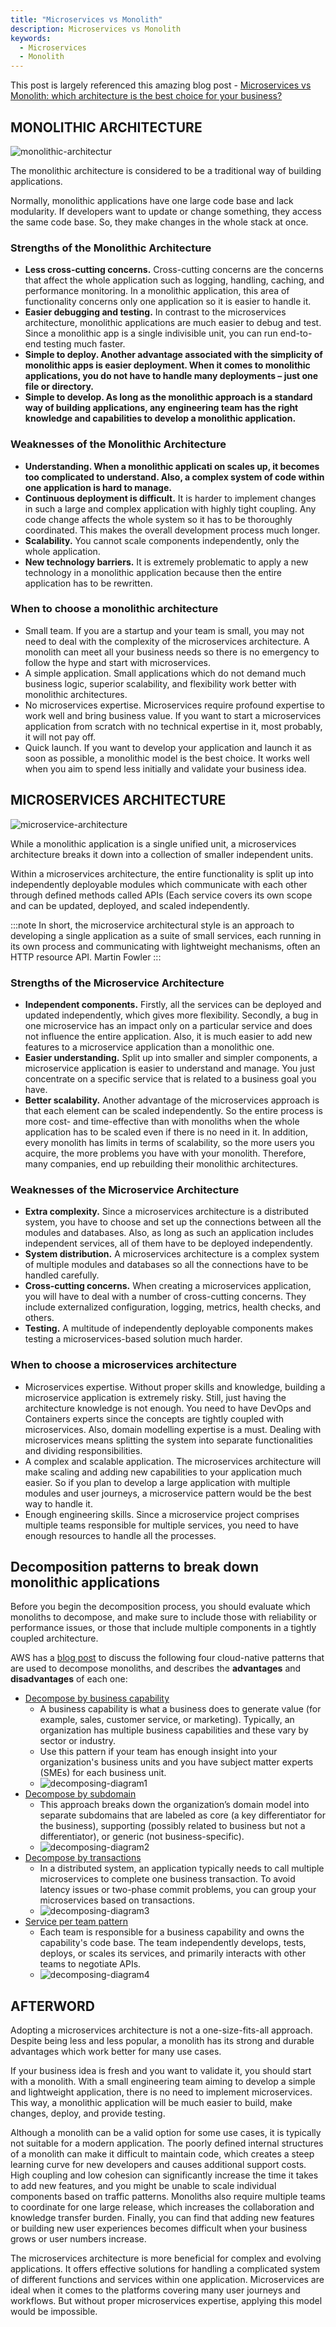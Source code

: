```yaml
---
title: "Microservices vs Monolith"
description: Microservices vs Monolith
keywords:
  - Microservices
  - Monolith
---
```


This post is largely referenced this amazing blog post - [Microservices vs Monolith: which architecture is the best choice for your business?](https://www.n-ix.com/microservices-vs-monolith-which-architecture-best-choice-your-business/)


## MONOLITHIC ARCHITECTURE

![monolithic-architectur](/img/web-development/system-design/monolithic-architecture.jpg)

The monolithic architecture is considered to be a traditional way of building applications. 

Normally, monolithic applications have one large code base and lack modularity. If developers want to update or change something, they access the same code base. So, they make changes in the whole stack at once.


### Strengths of the Monolithic Architecture

- **Less cross-cutting concerns.** Cross-cutting concerns are the concerns that affect the whole application such as logging, handling, caching, and performance monitoring. In a monolithic application, this area of functionality concerns only one application so it is easier to handle it.
- **Easier debugging and testing.** In contrast to the microservices architecture, monolithic applications are much easier to debug and test. Since a monolithic app is a single indivisible unit, you can run end-to-end testing much faster.
- **Simple to deploy. Another advantage associated with the simplicity of monolithic apps is easier deployment. When it comes to monolithic applications, you do not have to handle many deployments – just one file or directory.**
- **Simple to develop. As long as the monolithic approach is a standard way of building applications, any engineering team has the right knowledge and capabilities to develop a monolithic application.**

### Weaknesses of the Monolithic Architecture

- **Understanding. When a monolithic applicati
on scales up, it becomes too complicated to understand. Also, a complex system of code within one application is hard to manage.**
- **Continuous deployment is difficult.** It is harder to implement changes in such a large and complex application with highly tight coupling. Any code change affects the whole system so it has to be thoroughly coordinated. This makes the overall development process much longer.
- **Scalability.** You cannot scale components independently, only the whole application.
- **New technology barriers.** It is extremely problematic to apply a new technology in a monolithic application because then the entire application has to be rewritten.

### When to choose a monolithic architecture

- Small team. If you are a startup and your team is small, you may not need to deal with the complexity of the microservices architecture. A monolith can meet all your business needs so there is no emergency to follow the hype and start with microservices.
- A simple application. Small applications which do not demand much business logic, superior scalability, and flexibility work better with monolithic architectures.
- No microservices expertise. Microservices require profound expertise to work well and bring business value. If you want to start a microservices application from scratch with no technical expertise in it, most probably, it will not pay off.
- Quick launch. If you want to develop your application and launch it as soon as possible, a monolithic model is the best choice. It works well when you aim to spend less initially and validate your business idea.


## MICROSERVICES ARCHITECTURE

![microservice-architecture](/img/web-development/system-design/microservice-architecture.jpg)

While a monolithic application is a single unified unit, a microservices architecture breaks it down into a collection of smaller independent units. 

Within a microservices architecture, the entire functionality is split up into independently deployable modules which communicate with each other through defined methods called APIs (Each service covers its own scope and can be updated, deployed, and scaled independently.

:::note
In short, the microservice architectural style is an approach to developing a single application as a suite of small services, each running in its own process and communicating with lightweight mechanisms, often an HTTP resource API.
Martin Fowler
:::
### Strengths of the Microservice Architecture

- **Independent components.** Firstly, all the services can be deployed and updated independently, which gives more flexibility. Secondly, a bug in one microservice has an impact only on a particular service and does not influence the entire application. Also, it is much easier to add new features to a microservice application than a monolithic one.
- **Easier understanding.** Split up into smaller and simpler components, a microservice application is easier to understand and manage. You just concentrate on a specific service that is related to a business goal you have.
- **Better scalability.** Another advantage of the microservices approach is that each element can be scaled independently. So the entire process is more cost- and time-effective than with monoliths when the whole application has to be scaled even if there is no need in it. In addition, every monolith has limits in terms of scalability, so the more users you acquire, the more problems you have with your monolith. Therefore, many companies, end up rebuilding their monolithic architectures.

### Weaknesses of the Microservice Architecture

- **Extra complexity.** Since a microservices architecture is a distributed system, you have to choose and set up the connections between all the modules and databases. Also, as long as such an application includes independent services, all of them have to be deployed independently.
- **System distribution.** A microservices architecture is a complex system of multiple modules and databases so all the connections have to be handled carefully.
- **Cross-cutting concerns.** When creating a microservices application, you will have to deal with a number of cross-cutting concerns. They include externalized configuration, logging, metrics, health checks, and others.
- **Testing.** A multitude of independently deployable components makes testing a microservices-based solution much harder.


### When to choose a microservices architecture

- Microservices expertise. Without proper skills and knowledge, building a microservice application is extremely risky. Still, just having the architecture knowledge is not enough. You need to have DevOps and Containers experts since the concepts are tightly coupled with microservices. Also, domain modelling expertise is a must. Dealing with microservices means splitting the system into separate functionalities and dividing responsibilities.
- A complex and scalable application. The microservices architecture will make scaling and adding new capabilities to your application much easier. So if you plan to develop a large application with multiple modules and user journeys, a microservice pattern would be the best way to handle it.
- Enough engineering skills. Since a microservice project comprises multiple teams responsible for multiple services, you need to have enough resources to handle all the processes.

## Decomposition patterns to break down monolithic applications

Before you begin the decomposition process, you should evaluate which monoliths to decompose, and make sure to include those with reliability or performance issues, or those that include multiple components in a tightly coupled architecture. 

AWS has a [blog post](https://docs.aws.amazon.com/prescriptive-guidance/latest/modernization-decomposing-monoliths/welcome.html) to discuss the following four cloud-native patterns that are used to decompose monoliths, and describes the **advantages** and **disadvantages** of each one:
- [Decompose by business capability](https://docs.aws.amazon.com/prescriptive-guidance/latest/modernization-decomposing-monoliths/decompose-business-capability.html)
  - A business capability is what a business does to generate value (for example, sales, customer service, or marketing). Typically, an organization has multiple business capabilities and these vary by sector or industry. 
  - Use this pattern if your team has enough insight into your organization's business units and you have subject matter experts (SMEs) for each business unit. 
  - ![decomposing-diagram1](/img/web-development/system-design/decomposing-diagram1.png)
- [Decompose by subdomain](https://docs.aws.amazon.com/prescriptive-guidance/latest/modernization-decomposing-monoliths/decompose-subdomain.html)
  - This approach breaks down the organization’s domain model into separate subdomains that are labeled as core (a key differentiator for the business), supporting (possibly related to business but not a differentiator), or generic (not business-specific). 
  - ![decomposing-diagram2](/img/web-development/system-design/decomposing-diagram2.png)
- [Decompose by transactions](https://docs.aws.amazon.com/prescriptive-guidance/latest/modernization-decomposing-monoliths/decompose-transactions.html)
  - In a distributed system, an application typically needs to call multiple microservices to complete one business transaction. To avoid latency issues or two-phase commit problems, you can group your microservices based on transactions. 
  - ![decomposing-diagram3](/img/web-development/system-design/decomposing-diagram3.png)
- [Service per team pattern](https://docs.aws.amazon.com/prescriptive-guidance/latest/modernization-decomposing-monoliths/service-per-team.html)
  - Each team is responsible for a business capability and owns the capability's code base. The team independently develops, tests, deploys, or scales its services, and primarily interacts with other teams to negotiate APIs.
  - ![decomposing-diagram4](/img/web-development/system-design/decomposing-diagram4.png)

## AFTERWORD

Adopting a microservices architecture is not a one-size-fits-all approach. Despite being less and less popular, a monolith has its strong and durable advantages which work better for many use cases.

If your business idea is fresh and you want to validate it, you should start with a monolith. With a small engineering team aiming to develop a simple and lightweight application, there is no need to implement microservices. This way, a monolithic application will be much easier to build, make changes, deploy, and provide testing.

Although a monolith can be a valid option for some use cases, it is typically not suitable for a modern application. The poorly defined internal structures of a monolith can make it difficult to maintain code, which creates a steep learning curve for new developers and causes additional support costs. High coupling and low cohesion can significantly increase the time it takes to add new features, and you might be unable to scale individual components based on traffic patterns. Monoliths also require multiple teams to coordinate for one large release, which increases the collaboration and knowledge transfer burden. Finally, you can find that adding new features or building new user experiences becomes difficult when your business grows or user numbers increase.

The microservices architecture is more beneficial for complex and evolving applications. It offers effective solutions for handling a complicated system of different functions and services within one application. Microservices are ideal when it comes to the platforms covering many user journeys and workflows. But without proper microservices expertise, applying this model would be impossible. 



